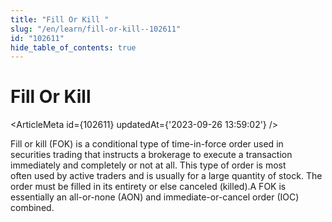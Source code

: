 ```yaml
---
title: "Fill Or Kill "
slug: "/en/learn/fill-or-kill--102611"
id: "102611"
hide_table_of_contents: true
---
```



# Fill Or Kill 

<ArticleMeta id={102611} updatedAt={'2023-09-26 13:59:02'} />
<div className='border-solid border-b border-t-0 my-4 border-[var(--ifm-color-gray-300)]' />

Fill or kill (FOK) is a conditional type of time-in-force order used in securities trading that instructs a brokerage to execute a transaction immediately and completely or not at all. This type of order is most often used by active traders and is usually for a large quantity of stock. The order must be filled in its entirety or else canceled (killed).A FOK is essentially an all-or-none (AON) and immediate-or-cancel order (IOC) combined.
